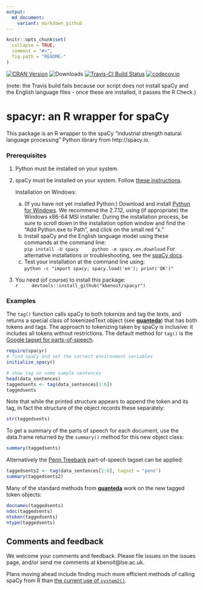 ```yaml
---
output:
  md_document:
    variant: markdown_github
---
```


```r
knitr::opts_chunk$set(
  collapse = TRUE,
  comment = "#>",
  fig.path = "README-"
)
```

[![CRAN Version](http://www.r-pkg.org/badges/version/spacyr)](http://cran.r-project.org/package=spacyr) ![Downloads](http://cranlogs.r-pkg.org/badges/spacyr) [![Travis-CI Build Status](https://travis-ci.org/kbenoit/spacyr.svg?branch=master)](https://travis-ci.org/kbenoit/spacyr) [![codecov.io](https://codecov.io/github/kbenoit/spacyr/spacyr.svg?branch=master)](https://codecov.io/github/kbenoit/spacyr/coverage.svg?branch=master)

(note: the Travis build fails because our script does not install spaCy and the English language files - once these are installed, it passes the R Check.)

# spacyr: an R wrapper for spaCy

This package is an R wrapper to the spaCy "industrial strength natural language processing" Python library from http://spacy.io.

### Prerequisites

1.  Python must be installed on your system.  

2.  spaCy must be installed on your system.  Follow [these instructions](http://spacy.io/docs/).

    Installation on Windows:  
    a)  (If you have not yet installed Python:)  Download and install [Python for Windows](https://www.python.org/downloads/windows/).  We recommend the 2.7.12, using (if appropriate) the Windows x86-64 MSI installer.  During the installation process, be sure to scroll down in the installation option window and find the "Add Python.exe to Path", and click on the small red "x."  
    b)  Install spaCy and the English language model using these commands at the command line:  
        ```
        pip install -U spacy
        python -m spacy.en.download
        ```
        For alternative installations or troubleshooting, see the [spaCy docs](https://spacy.io/docs/).  
    c)  Test your installation at the command line using:  
        ```
        python -c "import spacy; spacy.load('en'); print('OK')"
        ```

3.  You need (of course) to install this package:  
    ```r
    devtools::install_github("kbenoit/spacyr")
    ```


### Examples

The `tag()` function calls spaCy to both tokenize and tag the texts, and returns a special class of tokenizedText object (see [**quanteda**](http://githiub.com/kbenoit/quanteda)) that has both tokens and tags.  The approach to tokenizing taken by spaCy is inclusive: it includes all tokens without restrictions.  The default method for `tag()` is the [Google tagset for parts-of-speech](https://github.com/slavpetrov/universal-pos-tags).

```r
require(spacyr)
# find spaCy and set the correct environment variables
initialize_spacy()

# show tag on some sample sentences
head(data_sentences)
taggedsents <- tag(data_sentences[1:6])
taggedsents
```

Note that while the printed structure appears to append the token and its tag, in fact the structure of the object records these separately:
```r
str(taggedsents)
```

To get a summary of the parts of speech for each document, use the data.frame returned by the `summary()` method for this new object class:
```r
summary(taggedsents)
```

Alternatively the [Penn Treebank](https://www.ling.upenn.edu/courses/Fall_2003/ling001/penn_treebank_pos.html) part-of-speech tagset can be applied:
```r
taggedsents2 <- tag(data_sentences[1:6], tagset = "penn")
summary(taggedsents2)
```

Many of the standard methods from [**quanteda**](http://githiub.com/kbenoit/quanteda) work on the new tagged token objects:
```r
docnames(taggedsents)
ndoc(taggedsents)
ntoken(taggedsents)
ntype(taggedsents)
```


## Comments and feedback

We welcome your comments and feedback.  Please file issues on the issues page, and/or send me comments at kbenoit@lse.ac.uk.

Plans moving ahead include finding much more efficient methods of calling spaCy from R than [the current use of `system2()`](https://github.com/kbenoit/spacyr/blob/master/R/tag.R#L71).


